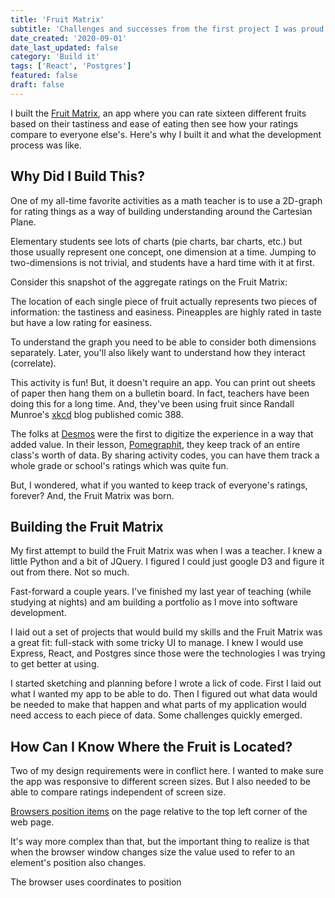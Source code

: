```yaml
---
title: 'Fruit Matrix'
subtitle: 'Challenges and successes from the first project I was proud of'
date_created: '2020-09-01'
date_last_updated: false
category: 'Build it'
tags: ['React', 'Postgres']
featured: false
draft: false
---
```


I built the [Fruit Matrix](https://fruit.tylerauer.com/#/), an app where you can rate sixteen different fruits based on their tastiness and ease of eating then see how your ratings compare to everyone else's. Here's why I built it and what the development process was like.

## Why Did I Build This?

One of my all-time favorite activities as a math teacher is to use a 2D-graph for rating things as a way of building understanding around the Cartesian Plane.

Elementary students see lots of charts (pie charts, bar charts, etc.) but those usually represent one concept, one dimension at a time. Jumping to two-dimensions is not trivial, and students have a hard time with it at first.

Consider this snapshot of the aggregate ratings on the Fruit Matrix:

The location of each single piece of fruit actually represents two pieces of information: the tastiness and easiness. Pineapples are highly rated in taste but have a low rating for easiness.

To understand the graph you need to be able to consider both dimensions separately. Later, you'll also likely want to understand how they interact (correlate).

This activity is fun! But, it doesn't require an app. You can print out sheets of paper then hang them on a bulletin board. In fact, teachers have been doing this for a long time. And, they've been using fruit since Randall Munroe's [xkcd](https://xkcd.com/) blog published comic 388.

The folks at [Desmos](https://www.desmos.com/) were the first to digitize the experience in a way that added value. In their lesson, [Pomegraphit](https://teacher.desmos.com/activitybuilder/custom/58cb067910f10b0a21d4db93), they keep track of an entire class's worth of data. By sharing activity codes, you can have them track a whole grade or school's ratings which was quite fun.

But, I wondered, what if you wanted to keep track of everyone's ratings, forever? And, the Fruit Matrix was born.

## Building the Fruit Matrix

My first attempt to build the Fruit Matrix was when I was a teacher. I knew a little Python and a bit of JQuery. I figured I could just google D3 and figure it out from there. Not so much.

Fast-forward a couple years. I've finished my last year of teaching (while studying at nights) and am building a portfolio as I move into software development.

I laid out a set of projects that would build my skills and the Fruit Matrix was a great fit: full-stack with some tricky UI to manage. I knew I would use Express, React, and Postgres since those were the technologies I was trying to get better at using.

I started sketching and planning before I wrote a lick of code. First I laid out what I wanted my app to be able to do. Then I figured out what data would be needed to make that happen and what parts of my application would need access to each piece of data. Some challenges quickly emerged.

## How Can I Know Where the Fruit is Located?

Two of my design requirements were in conflict here. I wanted to make sure the app was responsive to different screen sizes. But I also needed to be able to compare ratings independent of screen size.

[Browsers position items](https://javascript.info/coordinates) on the page relative to the top left corner of the web page.

It's way more complex than that, but the important thing to realize is that when the browser window changes size the value used to refer to an element's position also changes.

The browser uses coordinates to position
